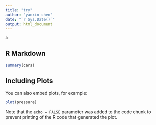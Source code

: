 ```yaml
---
title: "try"
author: "yanxin chen"
date: "`r Sys.Date()`"
output: html_document
---
```


```r
a
```

## R Markdown


```r
summary(cars)
```

## Including Plots

You can also embed plots, for example:

```r
plot(pressure)
```

Note that the `echo = FALSE` parameter was added to the code chunk to prevent printing of the R code that generated the plot.
